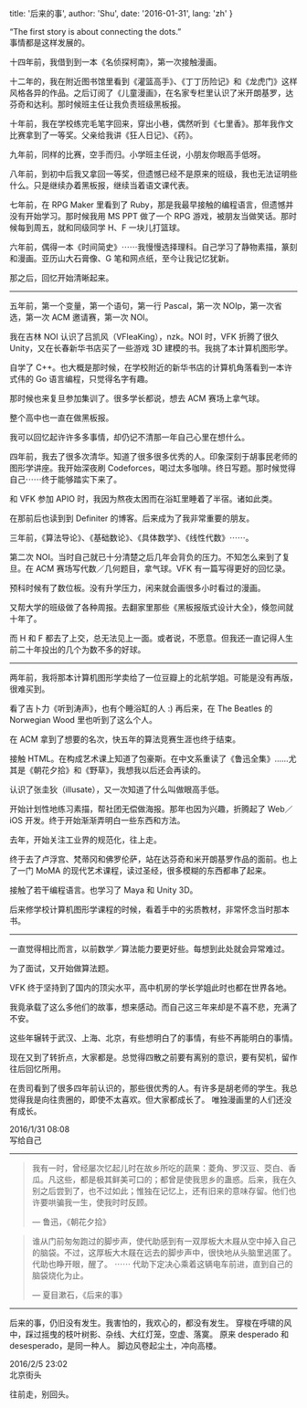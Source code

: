 
  title: '后来的事',
  author: 'Shu',
  date: '2016-01-31',
  lang: 'zh'
}


<!-- content start here -->

“The first story is about connecting the dots.”  
事情都是这样发展的。

十四年前，我借到到一本《名侦探柯南》，第一次接触漫画。

十二年的，我在附近图书馆里看到《灌篮高手》、《丁丁历险记》和《龙虎门》这样风格各异的作品。之后订阅了《儿童漫画》，在名家专栏里认识了米开朗基罗，达芬奇和达利。那时候班主任让我负责班级黑板报。

十年前，我在学校练完毛笔字回来，穿出小巷，偶然听到《七里香》。那年我作文比赛拿到了一等奖。父亲给我讲《狂人日记》、《药》。

九年前，同样的比赛，空手而归。小学班主任说，小朋友你眼高手低呀。

八年前，到初中后我又拿回一等奖，但遗憾已经不是原来的班级，我也无法证明些什么。只是继续办着黑板报，继续当着语文课代表。

七年前，在 RPG Maker 里看到了 Ruby，那是我最早接触的编程语言，但遗憾并没有开始学习。那时候我用 MS PPT 做了一个 RPG 游戏，被朋友当做笑话。那时候每到周五，就和同级同学 H、F 一块儿打篮球。

六年前，偶得一本《时间简史》⋯⋯我慢慢选择理科。自己学习了静物素描，篆刻和漫画。亚历山大石膏像、G 笔和网点纸，至今让我记忆犹新。

那之后，回忆开始清晰起来。

---

五年前，第一个变量，第一个语句，第一行 Pascal，第一次 NOIp，第一次省选，第一次 ACM 邀请赛，第一次 NOI。

我在吉林 NOI 认识了吕凯风（VFleaKing），nzk。NOI 时，VFK 折腾了很久 Unity，又在长春新华书店买了一些游戏 3D 建模的书。我挑了本计算机图形学。

自学了 C++。也大概是那时候，在学校附近的新华书店的计算机角落看到一本许式伟的 Go 语言编程，只觉得名字有趣。

那时候也来复旦参加集训了。很多学长都说，想去 ACM 赛场上拿气球。

整个高中也一直在做黑板报。

我可以回忆起许许多多事情，却仍记不清那一年自己心里在想什么。

四年前，我去了很多次清华。知道了很多很多优秀的人。印象深刻于胡事民老师的图形学讲座。我开始深夜刷 Codeforces，喝过太多咖啡。终日写题。那时候觉得自己⋯⋯终于能够踏实下来了。

和 VFK 参加 APIO 时，我因为熬夜太困而在浴缸里睡着了半宿。诸如此类。

在那前后也读到到 Definiter 的博客。后来成为了我非常重要的朋友。

三年前，《算法导论》、《基础数论》、《具体数学》、《线性代数》⋯⋯。

第二次 NOI。当时自己就已十分清楚之后几年会背负的压力。不知怎么来到了复旦。在 ACM 赛场写代数／几何题目，拿气球。VFK 有一篇写得更好的回忆录。

预科时候有了数位板。没有升学压力，闲来就会画很多小时看过的漫画。

又帮大学的班级做了各种周报。去翻家里那些《黑板报版式设计大全》，倏忽间就十年了。

而 H 和 F 都去了上交，总无法见上一面。或者说，不愿意。但我还一直记得人生前二十年投出的几个为数不多的好球。

---

两年前，我将那本计算机图形学卖给了一位豆瓣上的北航学姐。可能是没有再版，很难买到。

看了吉卜力《听到涛声》，也有个睡浴缸的人 :) 再后来，在 The Beatles 的 Norwegian Wood 里也听到了这么个人。

在 ACM 拿到了想要的名次，快五年的算法竞赛生涯也终于结束。

接触 HTML。在构成艺术课上知道了包豪斯。在中文系重读了《鲁迅全集》……尤其是《朝花夕拾》和《野草》，我想我以后还会再读的。

认识了张圭狄（illusate），又一次知道了什么叫做眼高手低。

开始计划性地练习素描，帮社团无偿做海报。那年也因为兴趣，折腾起了 Web／iOS 开发。终于开始渐渐弄明白一些东西和方法。

去年，开始关注工业界的规范化，往上走。

终于去了卢浮宫、梵蒂冈和佛罗伦萨，站在达芬奇和米开朗基罗作品的面前。也上了一门 MoMA 的现代艺术课程，读过圣经，很多模糊的东西都串了起来。

接触了若干编程语言。也学习了 Maya 和 Unity 3D。

后来修学校计算机图形学课程的时候，看着手中的劣质教材，非常怀念当时那本书。

---

一直觉得相比而言，以前数学／算法能力要更好些。每想到此处就会异常难过。

为了面试，又开始做算法题。

VFK 终于坚持到了国内的顶尖水平，高中机房的学长学姐此时也都在世界各地。

我竟承载了这么多他们的故事，想来感动。而自己这三年来却是不喜不悲，充满了不安。

这些年辗转于武汉、上海、北京，有些想明白了的事情，有些不再能明白的事情。

现在又到了转折点，大家都是。总觉得四散之前要有离别的意识，要有契机，留作往后回忆所用。

在贵司看到了很多四年前认识的，那些很优秀的人。有许多是胡老师的学生。我总觉得我是向往贵圈的，即使不太喜欢。但大家都成长了。
唯独漫画里的人们还没有成长。

2016/1/31 08:08  
写给自己

---

> 我有一时，曾经屡次忆起儿时在故乡所吃的蔬果：菱角、罗汉豆、茭白、香瓜。凡这些，都是极其鲜美可口的；都曾是使我思乡的蛊惑。后来，我在久别之后尝到了，也不过如此；惟独在记忆上，还有旧来的意味存留。他们也许要哄骗我一生，使我时时反顾。
>
> — 鲁迅，《朝花夕拾》

> 谁从门前匆匆跑过的脚步声，使代助感到有一双厚板大木屐从空中掉入自己的脑袋。不过，这厚板大木屐在远去的脚步声中，很快地从头脑里逃匿了。代助也睁开眼，醒了。
> ⋯⋯
> 代助下定决心乘着这辆电车前进，直到自己的脑袋烧化为止。
>
> — 夏目漱石，《后来的事》

- - -

后来的事，仍旧没有发生。我害怕的，我欢心的，都没有发生。
穿梭在呼啸的风中，踩过摇曳的枝叶树影、杂线、大红灯笼，空虚、落寞。
原来 desperado 和 desesperado，是同一种人。
脚边风卷起尘土，冲向高楼。

2016/2/5 23:02  
北京街头

往前走，别回头。